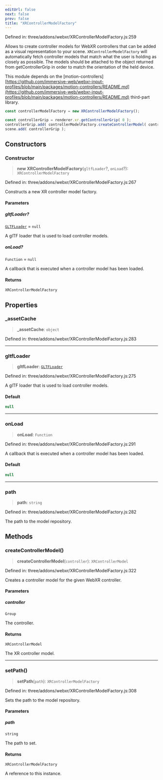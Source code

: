 ```yaml
---
editUrl: false
next: false
prev: false
title: "XRControllerModelFactory"
---
```


Defined in: three/addons/webxr/XRControllerModelFactory.js:259

Allows to create controller models for WebXR controllers that can be added as a visual
representation to your scene. `XRControllerModelFactory` will automatically fetch controller
models that match what the user is holding as closely as possible. The models should be
attached to the object returned from getControllerGrip in order to match the orientation of
the held device.

This module depends on the [motion-controllers][https://github.com/immersive-web/webxr-input-profiles/blob/main/packages/motion-controllers/README.md](https://github.com/immersive-web/webxr-input-profiles/blob/main/packages/motion-controllers/README.md)
third-part library.

```js
const controllerModelFactory = new XRControllerModelFactory();

const controllerGrip = renderer.xr.getControllerGrip( 0 );
controllerGrip.add( controllerModelFactory.createControllerModel( controllerGrip ) );
scene.add( controllerGrip );
```

## Constructors

### Constructor

> **new XRControllerModelFactory**(`gltfLoader`?, `onLoad`?): `XRControllerModelFactory`

Defined in: three/addons/webxr/XRControllerModelFactory.js:267

Constructs a new XR controller model factory.

#### Parameters

##### gltfLoader?

[`GLTFLoader`](GLTFLoader.html) = `null`

A glTF loader that is used to load controller models.

##### onLoad?

`Function` = `null`

A callback that is executed when a controller model has been loaded.

#### Returns

`XRControllerModelFactory`

## Properties

### \_assetCache

> **\_assetCache**: `object`

Defined in: three/addons/webxr/XRControllerModelFactory.js:283

***

### gltfLoader

> **gltfLoader**: [`GLTFLoader`](GLTFLoader.html)

Defined in: three/addons/webxr/XRControllerModelFactory.js:275

A glTF loader that is used to load controller models.

#### Default

```ts
null
```

***

### onLoad

> **onLoad**: `Function`

Defined in: three/addons/webxr/XRControllerModelFactory.js:291

A callback that is executed when a controller model has been loaded.

#### Default

```ts
null
```

***

### path

> **path**: `string`

Defined in: three/addons/webxr/XRControllerModelFactory.js:282

The path to the model repository.

## Methods

### createControllerModel()

> **createControllerModel**(`controller`): `XRControllerModel`

Defined in: three/addons/webxr/XRControllerModelFactory.js:322

Creates a controller model for the given WebXR controller.

#### Parameters

##### controller

`Group`

The controller.

#### Returns

`XRControllerModel`

The XR controller model.

***

### setPath()

> **setPath**(`path`): `XRControllerModelFactory`

Defined in: three/addons/webxr/XRControllerModelFactory.js:308

Sets the path to the model repository.

#### Parameters

##### path

`string`

The path to set.

#### Returns

`XRControllerModelFactory`

A reference to this instance.

